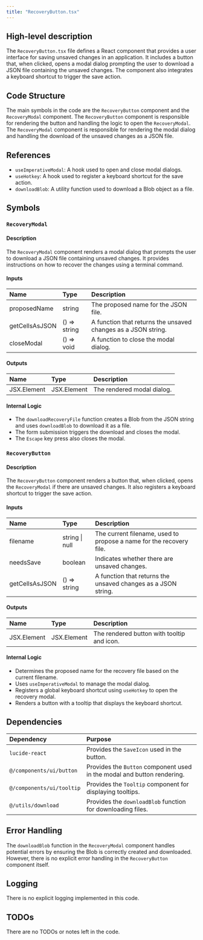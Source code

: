 ```yaml
---
title: "RecoveryButton.tsx"
---
```


## High-level description

The `RecoveryButton.tsx` file defines a React component that provides a user interface for saving unsaved changes in an application. It includes a button that, when clicked, opens a modal dialog prompting the user to download a JSON file containing the unsaved changes. The component also integrates a keyboard shortcut to trigger the save action.

## Code Structure

The main symbols in the code are the `RecoveryButton` component and the `RecoveryModal` component. The `RecoveryButton` component is responsible for rendering the button and handling the logic to open the `RecoveryModal`. The `RecoveryModal` component is responsible for rendering the modal dialog and handling the download of the unsaved changes as a JSON file.

## References

- `useImperativeModal`: A hook used to open and close modal dialogs.
- `useHotkey`: A hook used to register a keyboard shortcut for the save action.
- `downloadBlob`: A utility function used to download a Blob object as a file.

## Symbols

### `RecoveryModal`
#### Description
The `RecoveryModal` component renders a modal dialog that prompts the user to download a JSON file containing unsaved changes. It provides instructions on how to recover the changes using a terminal command.

#### Inputs
| Name | Type | Description |
|:-----|:-----|:------------|
| proposedName | string | The proposed name for the JSON file. |
| getCellsAsJSON | () =&gt; string | A function that returns the unsaved changes as a JSON string. |
| closeModal | () =&gt; void | A function to close the modal dialog. |

#### Outputs
| Name | Type | Description |
|:-----|:-----|:------------|
| JSX.Element | JSX.Element | The rendered modal dialog. |

#### Internal Logic
- The `downloadRecoveryFile` function creates a Blob from the JSON string and uses `downloadBlob` to download it as a file.
- The form submission triggers the download and closes the modal.
- The `Escape` key press also closes the modal.

### `RecoveryButton`
#### Description
The `RecoveryButton` component renders a button that, when clicked, opens the `RecoveryModal` if there are unsaved changes. It also registers a keyboard shortcut to trigger the save action.

#### Inputs
| Name | Type | Description |
|:-----|:-----|:------------|
| filename | string \| null | The current filename, used to propose a name for the recovery file. |
| needsSave | boolean | Indicates whether there are unsaved changes. |
| getCellsAsJSON | () =&gt; string | A function that returns the unsaved changes as a JSON string. |

#### Outputs
| Name | Type | Description |
|:-----|:-----|:------------|
| JSX.Element | JSX.Element | The rendered button with tooltip and icon. |

#### Internal Logic
- Determines the proposed name for the recovery file based on the current filename.
- Uses `useImperativeModal` to manage the modal dialog.
- Registers a global keyboard shortcut using `useHotkey` to open the recovery modal.
- Renders a button with a tooltip that displays the keyboard shortcut.

## Dependencies

| Dependency | Purpose |
|:-----------|:--------|
| `lucide-react` | Provides the `SaveIcon` used in the button. |
| `@/components/ui/button` | Provides the `Button` component used in the modal and button rendering. |
| `@/components/ui/tooltip` | Provides the `Tooltip` component for displaying tooltips. |
| `@/utils/download` | Provides the `downloadBlob` function for downloading files. |

## Error Handling

The `downloadBlob` function in the `RecoveryModal` component handles potential errors by ensuring the Blob is correctly created and downloaded. However, there is no explicit error handling in the `RecoveryButton` component itself.

## Logging

There is no explicit logging implemented in this code.

## TODOs

There are no TODOs or notes left in the code.